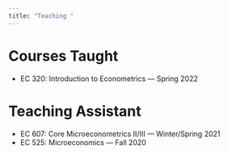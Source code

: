 ```yaml
---
title: "Teaching "
---
```


# Courses Taught  

- EC 320: Introduction to Econometrics --- Spring 2022  

# Teaching Assistant  

- EC 607: Core Microeconometrics II/III --- Winter/Spring 2021  
- EC 525: Microeconomics --- Fall 2020

